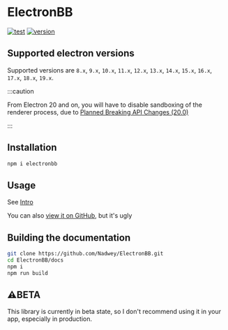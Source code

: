 # ElectronBB

[![test](https://img.shields.io/github/workflow/status/Nadwey/ElectronBB/Test?style=for-the-badge)](https://github.com/Nadwey/ElectronBB/actions/workflows/test.yml)
[![version](https://img.shields.io/github/v/tag/Nadwey/ElectronBB?label=version&style=for-the-badge)](https://github.com/Nadwey/ElectronBB/releases/)

## Supported electron versions

Supported versions are `8.x`, `9.x`, `10.x`, `11.x`, `12.x`, `13.x`, `14.x`, `15.x`, `16.x`, `17.x`, `18.x`, `19.x`.

:::caution

From Electron 20 and on, you will have to disable sandboxing of the renderer process, due to [Planned Breaking API Changes (20.0)](https://www.electronjs.org/docs/latest/breaking-changes#planned-breaking-api-changes-200)

:::

## Installation

```bash
npm i electronbb
```

## Usage

See [Intro](docs/Intro)

You can also [view it on GitHub](https://github.com/Nadwey/ElectronBB/tree/main/docs/docs/Intro.md), but it's ugly

## Building the documentation

```bash
git clone https://github.com/Nadwey/ElectronBB.git
cd ElectronBB/docs
npm i
npm run build
```

## ⚠️BETA

This library is currently in beta state, so I don't recommend using it in your app, especially in production.
